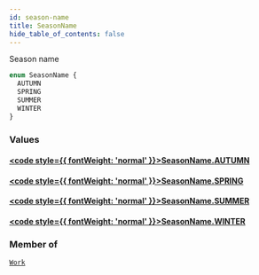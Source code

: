 ```yaml
---
id: season-name
title: SeasonName
hide_table_of_contents: false
---
```








Season name

```graphql
enum SeasonName {
  AUTUMN
  SPRING
  SUMMER
  WINTER
}
```


### Values

#### [<code style={{ fontWeight: 'normal' }}>SeasonName.<b>AUTUMN</b></code>](#) 
> 
> 

#### [<code style={{ fontWeight: 'normal' }}>SeasonName.<b>SPRING</b></code>](#) 
> 
> 

#### [<code style={{ fontWeight: 'normal' }}>SeasonName.<b>SUMMER</b></code>](#) 
> 
> 

#### [<code style={{ fontWeight: 'normal' }}>SeasonName.<b>WINTER</b></code>](#) 
> 
> 



### Member of

[`Work`](/docs/graphql-api/beta/reference/objects/work)  <Badge class="secondary" text="object"/>



